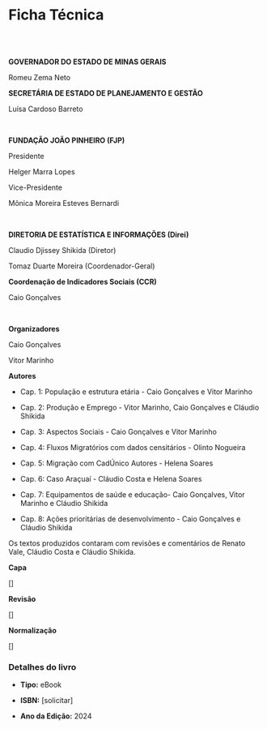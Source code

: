 # Ficha Técnica {.unnumbered}

<br> <br>

**GOVERNADOR DO ESTADO DE MINAS GERAIS**

Romeu Zema Neto

**SECRETÁRIA DE ESTADO DE PLANEJAMENTO E GESTÃO**

Luísa Cardoso Barreto

<br>

**FUNDAÇÃO JOÃO PINHEIRO (FJP)**

Presidente

Helger Marra Lopes

Vice-Presidente

Mônica Moreira Esteves Bernardi

<br>

**DIRETORIA DE ESTATÍSTICA E INFORMAÇÕES (Direi)**

Claudio Djissey Shikida (Diretor)

Tomaz Duarte Moreira (Coordenador-Geral)

**Coordenação de Indicadores Sociais (CCR)**

Caio Gonçalves

<br>

**Organizadores**

Caio Gonçalves

Vitor Marinho

**Autores**

- Cap. 1: População e estrutura etária - Caio Gonçalves e Vitor Marinho

- Cap. 2: Produção e Emprego - Vitor Marinho, Caio Gonçalves e Cláudio Shikida

- Cap. 3: Aspectos Sociais - Caio Gonçalves e Vitor Marinho

- Cap. 4: Fluxos Migratórios com dados censitários - Olinto Nogueira

- Cap. 5: Migração com CadÚnico Autores - Helena Soares

- Cap. 6: Caso Araçuaí - Cláudio Costa e Helena Soares

- Cap. 7: Equipamentos de saúde e educação- Caio Gonçalves, Vitor Marinho e Cláudio Shikida

- Cap. 8: Ações prioritárias de desenvolvimento - Caio Gonçalves e Cláudio Shikida

Os textos produzidos contaram com revisões e comentários de Renato Vale, Cláudio Costa e Cláudio Shikida.


**Capa**

\[\]

**Revisão**

\[\]

**Normalização**

\[\]

### Detalhes do livro

-   **Tipo:** eBook

-   **ISBN:** \[solicitar\]

-   **Ano da Edição:** 2024
